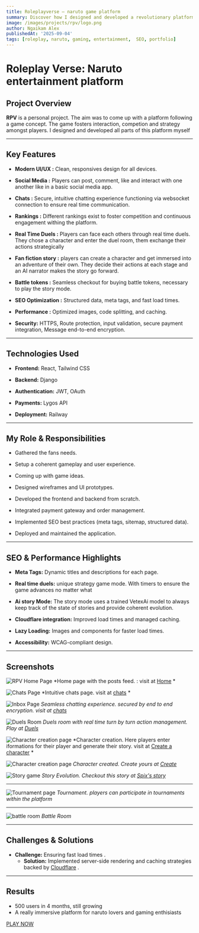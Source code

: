 ```yaml
---
title: Roleplayverse – naruto game platform
summary: Discover how I designed and developed a revolutionary platform around a  Game concept and scaled it.
image: /images/projects/rpv/logo.png
author: Ngaikam Alex
publishedAt: '2025-09-04'
tags: [roleplay, naruto, gaming, entertainment,  SEO, portfolio]
---
```


# Roleplay Verse: Naruto entertainment platform


## Project Overview


**RPV** is a personal project. The aim was to come up with a platform following a game concept. The game fosters interaction, competion and strategy amongst players. I designed and developed all parts of this platform myself 

---

## Key Features

- **Modern UI/UX :** Clean, responsives design for all devices.

- **Social Media :** Players can post, comment, like and interact with one another like in a basic social media app.

- **Chats  :** Secure, intuitive chatting experience functioning via websocket connection to ensure real time communication.

- **Rankings :** Different rankings exist to foster competition and continuous engagement withing the platform.

- **Real Time Duels :** Players can face each others through real time duels. They chose a character and enter the duel room, them exchange their actions strategically 

- **Fan fiction story :** players can create a character and get immersed into an adventure of their own. They decide their actions at each stage and an AI narrator makes the story go forward.

- **Battle tokens :** Seamless checkout for buying battle tokens, necessary to play the story mode.

- **SEO Optimization :** Structured data, meta tags, and fast load times.

- **Performance :** Optimized images, code splitting, and caching.

- **Security:**  HTTPS, Route protection, input validation, secure payment integration, Message end-to-end encryption.

---

## Technologies Used

- **Frontend:** React, Tailwind CSS

- **Backend:** Django

- **Authentication:** JWT, OAuth

- **Payments:** Lygos API

- **Deployment:** Railway

---

## My Role & Responsibilities

- Gathered the fans needs.

- Setup a coherent gameplay and user experience.

- Coming up with game ideas.

- Designed wireframes and UI prototypes.

- Developed the frontend and backend from scratch.

- Integrated payment gateway and order management.

- Implemented SEO best practices (meta tags, sitemap, structured data).

- Deployed and maintained the application.

---

## SEO & Performance Highlights


- **Meta Tags:** Dynamic titles and descriptions for each page.

- **Real time duels:**  unique strategy game mode. With timers to ensure the game advances no matter what 

- **Ai story Mode:**  The story mode uses a trained VetexAi model to always keep track of the state of stories and provide coherent evolution.

- **Cloudflare integration:** Improved load times and managed caching.

- **Lazy Loading:** Images and components for faster load times.

- **Accessibility:** WCAG-compliant design.

---

## Screenshots

![RPV Home Page](/images/projects/rpv/rpv-3.png)
*Home page with the posts feed. : visit at [Home](https://roleplayverse.live/home?utm_source=portoflio&utm_medium=portfolio&utm_campaign=duel_launch) *

![Chats Page](/images/projects/rpv/rpv-4.png)
*Intuitive chats page. visit at [chats](https://roleplayverse.live/chats?utm_source=portoflio&utm_medium=portfolio&utm_campaign=duel_launch) * 

![Inbox Page](/images/projects/rpv/rpv-5.png)
*Seamless chatting experience. secured by end to end encryption. visit at [chats](https://roleplayverse.live/chats?utm_source=portoflio&utm_medium=portfolio&utm_campaign=duel_launch)*

![Duels Room](/images/projects/rpv/rpv-6.png)
*Duels room with real time turn by turn action management. Play at [Duels](https://roleplayverse.live/duels?utm_source=portoflio&utm_medium=portfolio&utm_campaign=duel_launch)*

![Character creation page](/images/projects/rpv/rpv-8.png)
*Character creation. Here players enter iformations for their player and generate their story. visit at [Create a character](https://roleplayverse.live/story?utm_source=portoflio&utm_medium=portfolio&utm_campaign=duel_launch) *

![Character creation page](/images/projects/rpv/rpv-13.png)
*Character created. Create yours at [Create](https://roleplayverse.live/story/characters)*

![Story game](/images/projects/rpv/rpv-7.png)
*Story Evolution. Checkout this story at [Spix's story](https://roleplayverse.live/story/game/32?utm_source=portoflio&utm_medium=portfolio&utm_campaign=duel_launch)*

---

![Tournament page](/images/projects/rpv/rpv-10.png)
*Tournament. players can participate in tournaments within the platform*

---

![battle room](/images/projects/rpv/rpv-15.png)
*Battle Room*


---

## Challenges & Solutions

- **Challenge:** Ensuring fast load times .
  - **Solution:** Implemented server-side rendering and caching strategies backed by [Cloudflare](https://cloudflare.com) .

---

## Results

- 500 users in 4 months, still growing 
- A really immersive platform for naruto lovers and gaming enthisiasts

[PLAY NOW](https://roleplayverse.live/?utm_source=portoflio&utm_medium=portfolio&utm_campaign=duel_launch)

